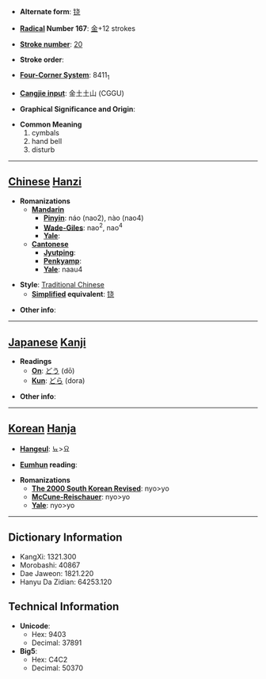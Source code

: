 * '''Alternate form''': [[铙]]

* '''[[Wiktionary:Chinese radical index| Radical]] Number 167''': [[Wiktionary:Chinese radical index 金|金]]+12 strokes

* '''[[Wiktionary:Chinese total strokes index|Stroke number]]''': [[Wiktionary:Chinese total strokes index 20|20]]

* '''Stroke order''': 

* '''[[Wiktionary:Chinese four corner index|Four-Corner System]]''': 8411<sub>1</sub>

* '''[[Wiktionary:Chinese Cangjie index|Cangjie input]]''': 金土土山 (CGGU)

* '''Graphical Significance and Origin''': 

* '''Common Meaning'''
*#cymbals
*# hand bell
*# disturb


----

== [[Chinese]] [[Hanzi]] ==

* '''Romanizations'''
** '''[[Mandarin]]'''
*** '''[[Pinyin]]''': náo (nao2), nào (nao4)
*** '''[[Wade-Giles]]''': nao<sup>2</sup>, nao<sup>4</sup>
*** '''[[Yale]]''': 
** '''[[Cantonese]]'''
*** '''[[Jyutping]]''':
*** '''[[Penkyamp]]''': 
*** '''[[Yale]]''': naau4

* '''Style''': [[Traditional Chinese]] 
** '''[[Simplified Chinese|Simplified]] equivalent''': [[铙]]

* '''Other info''': 

----

== [[Japanese]] [[Kanji]] ==

* '''Readings'''
** '''[[On]]''': [[どう]] (dō)
** '''[[Kun]]''': [[どら]] (dora)

* '''Other info''':  

----

== [[Korean]] [[Hanja]] ==

* '''[[Hangeul]]''': 뇨>요

* '''[[Eumhun]] reading''': 

* '''Romanizations'''
** '''[[The 2000 South Korean Revised Romanization|The 2000 South Korean Revised]]''': nyo>yo
** '''[[McCune-Reischauer]]''': nyo>yo
** '''[[Yale]]''': nyo>yo

----

== Dictionary Information ==

* KangXi: 1321.300
* Morobashi: 40867
* Dae Jaweon: 1821.220
* Hanyu Da Zidian: 64253.120

== Technical Information ==

* '''Unicode''':
** Hex: 9403
** Decimal: 37891
* '''Big5''':
** Hex: C4C2
** Decimal: 50370